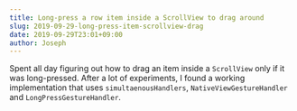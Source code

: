 ```yaml
---
title: Long-press a row item inside a ScrollView to drag around
slug: 2019-09-29-long-press-item-scrollview-drag
date: 2019-09-29T23:01+09:00
author: Joseph
---
```


Spent all day figuring out how to drag an item inside a `ScrollView` only if it was long-pressed. After a lot of experiments, I found a working implementation that uses `simultaenousHandlers`, `NativeViewGestureHandler` and `LongPressGestureHandler`.